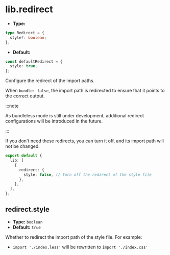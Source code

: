# lib.redirect

- **Type:**

```ts
type Redirect = {
  style?: boolean;
};
```

- **Default:**

```ts
const defaultRedirect = {
  style: true,
};
```

Configure the redirect of the import paths.

When `bundle: false`, the import path is redirected to ensure that it points to the correct output.

:::note

As bundleless mode is still under development, additional redirect configurations will be introduced in the future.

:::

If you don't need these redirects, you can turn it off, and its import path will not be changed.

```ts title="rslib.config.ts"
export default {
  lib: [
    {
      redirect: {
        style: false, // Turn off the redirect of the style file
      },
    },
  ],
};
```

## redirect.style

- **Type:** `boolean`
- **Default:** `true`

Whether to redirect the import path of the style file. For example:

- `import './index.less'` will be rewritten to `import './index.css'`
